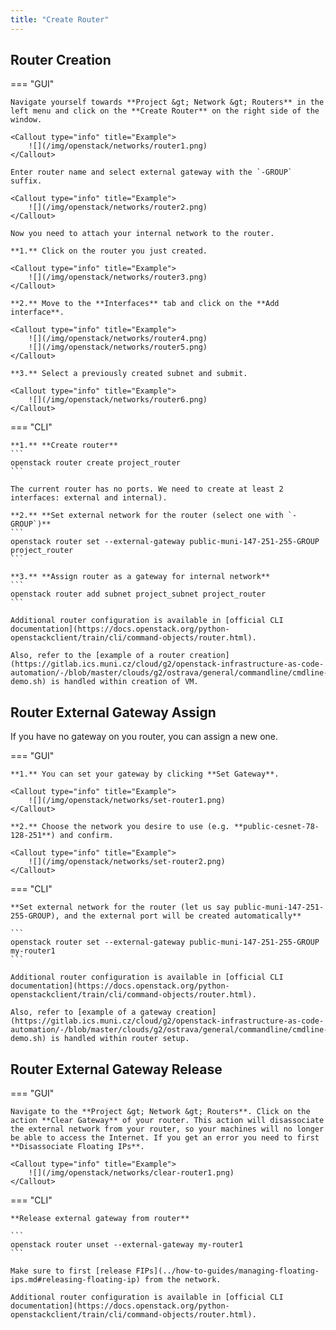 ```yaml
---
title: "Create Router"
---
```

## Router Creation

=== "GUI"

    Navigate yourself towards **Project &gt; Network &gt; Routers** in the left menu and click on the **Create Router** on the right side of the window.

    <Callout type="info" title="Example">
        ![](/img/openstack/networks/router1.png)
    </Callout>

    Enter router name and select external gateway with the `-GROUP` suffix.

    <Callout type="info" title="Example">
        ![](/img/openstack/networks/router2.png)
    </Callout>

    Now you need to attach your internal network to the router.

    **1.** Click on the router you just created.

    <Callout type="info" title="Example">
        ![](/img/openstack/networks/router3.png)
    </Callout>

    **2.** Move to the **Interfaces** tab and click on the **Add interface**.

    <Callout type="info" title="Example">
        ![](/img/openstack/networks/router4.png)
        ![](/img/openstack/networks/router5.png)
    </Callout>

    **3.** Select a previously created subnet and submit.

    <Callout type="info" title="Example">
        ![](/img/openstack/networks/router6.png)
    </Callout>

=== "CLI"

    **1.** **Create router**
    ```
    openstack router create project_router
    ```

    The current router has no ports. We need to create at least 2 interfaces: external and internal).

    **2.** **Set external network for the router (select one with `-GROUP`)**
    ```
    openstack router set --external-gateway public-muni-147-251-255-GROUP project_router
    ```

    **3.** **Assign router as a gateway for internal network**
    ```
    openstack router add subnet project_subnet project_router
    ```

    Additional router configuration is available in [official CLI documentation](https://docs.openstack.org/python-openstackclient/train/cli/command-objects/router.html).

    Also, refer to the [example of a router creation](https://gitlab.ics.muni.cz/cloud/g2/openstack-infrastructure-as-code-automation/-/blob/master/clouds/g2/ostrava/general/commandline/cmdline-demo.sh) is handled within creation of VM.

## Router External Gateway Assign

If you have no gateway on you router, you can assign a new one.

=== "GUI"

    **1.** You can set your gateway by clicking **Set Gateway**.

    <Callout type="info" title="Example">
        ![](/img/openstack/networks/set-router1.png)
    </Callout>

    **2.** Choose the network you desire to use (e.g. **public-cesnet-78-128-251**) and confirm.

    <Callout type="info" title="Example">
        ![](/img/openstack/networks/set-router2.png)
    </Callout>

=== "CLI"

    **Set external network for the router (let us say public-muni-147-251-255-GROUP), and the external port will be created automatically**

    ```
    openstack router set --external-gateway public-muni-147-251-255-GROUP my-router1
    ```

    Additional router configuration is available in [official CLI documentation](https://docs.openstack.org/python-openstackclient/train/cli/command-objects/router.html).

    Also, refer to [example of a gateway creation](https://gitlab.ics.muni.cz/cloud/g2/openstack-infrastructure-as-code-automation/-/blob/master/clouds/g2/ostrava/general/commandline/cmdline-demo.sh) is handled within router setup.

## Router External Gateway Release

=== "GUI"

    Navigate to the **Project &gt; Network &gt; Routers**. Click on the action **Clear Gateway** of your router. This action will disassociate the external network from your router, so your machines will no longer be able to access the Internet. If you get an error you need to first **Disassociate Floating IPs**.

    <Callout type="info" title="Example">
        ![](/img/openstack/networks/clear-router1.png)
    </Callout>

=== "CLI"

    **Release external gateway from router**

    ```
    openstack router unset --external-gateway my-router1
    ```

    Make sure to first [release FIPs](../how-to-guides/managing-floating-ips.md#releasing-floating-ip) from the network.

    Additional router configuration is available in [official CLI documentation](https://docs.openstack.org/python-openstackclient/train/cli/command-objects/router.html).
